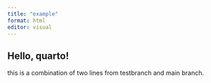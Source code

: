 ```yaml
---
title: "example"
format: html
editor: visual
---
```


## Hello, quarto!


this is a combination of two lines from testbranch and main branch.

